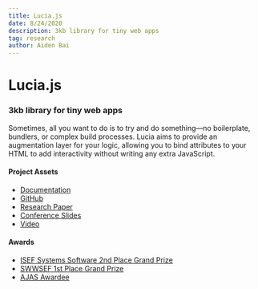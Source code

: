 ```yaml
---
title: Lucia.js
date: 8/24/2020
description: 3kb library for tiny web apps
tag: research
author: Aiden Bai
---
```


# Lucia.js

### 3kb library for tiny web apps

Sometimes, all you want to do is to try and do something—no boilerplate, bundlers, or complex build processes. Lucia aims to provide an augmentation layer for your logic, allowing you to bind attributes to your HTML to add interactivity without writing any extra JavaScript.

#### Project Assets

- [Documentation](https://lucia.js.org)
- [GitHub](https://github.com/aidenybai/lucia)
- [Research Paper](https://drive.google.com/file/d/1msl6sqLo2Mlx-wCjvUTqxC1JuQrWtioS/view?usp=sharing)
- [Conference Slides](https://docs.google.com/presentation/d/e/2PACX-1vQ3TDBrpj7CJs3CHqwYHdPyFuDSnkkEIZMeE5Fhyi-96sYe6hcuB_MbH2BorUhnkn9R7hbKVkvhJZOn/pub?start=false&loop=false&delayms=3000)
- [Video](https://youtu.be/v_jiInwUcL8)

#### Awards

- [ISEF Systems Software 2nd Place Grand Prize](https://abstracts.societyforscience.org/Home/FullAbstract?ISEFYears=2021%2C&Category=Any%20Category&Finalist=Bai&AllAbstracts=True&FairCountry=Any%20Country&FairState=Any%20State&Keywords=Lucia&ProjectId=20266)
- [SWWSEF 1st Place Grand Prize](https://chsmstmagnet.com/2021/02/magnetos-shine-at-local-wssef-event/)
- [AJAS Awardee](https://washacad.org/2022-ajas-awardees/)

